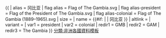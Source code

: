 {{ {{{1<noinclude>|country showdata</noinclude>}}}
| alias = 冈比亚
| flag alias = Flag of The Gambia.svg
| flag alias-president = Flag of the President of The Gambia.svg
| flag alias-colonial = Flag of The Gambia (1889–1965).svg
| size = {{{size|}}}
| name = {{#if: {{{name|}}} | {{{name|}}} | 冈比亚 }}
| altlink = {{{altlink|}}}
| variant = {{{variant|}}}
<noinclude>
| var1 = president
| var2 = colonial
| redir1 = GMB
| redir2 = GAM
| redir3 = The Gambia
</noinclude>
}}<noinclude>
[[分類:非洲各國資料模板]]
</noinclude>